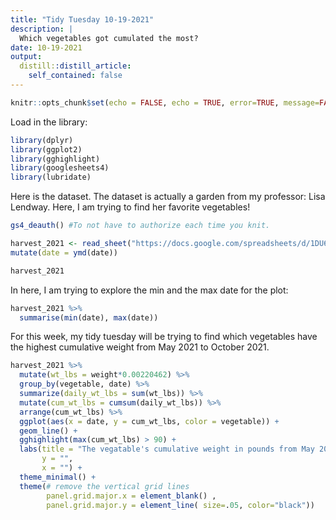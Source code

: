 ```yaml
---
title: "Tidy Tuesday 10-19-2021"
description: |
  Which vegetables got cumulated the most?
date: 10-19-2021
output:
  distill::distill_article:
    self_contained: false
---
```



```r
knitr::opts_chunk$set(echo = FALSE, echo = TRUE, error=TRUE, message=FALSE, warning=FALSE)
```

Load in the library: 

```r
library(dplyr)
library(ggplot2)
library(gghighlight)
library(googlesheets4)
library(lubridate)
```

Here is the dataset. The dataset is actually a garden from my professor: Lisa Lendway. Here, I am trying to find her favorite vegetables!

```r
gs4_deauth() #To not have to authorize each time you knit.

harvest_2021 <- read_sheet("https://docs.google.com/spreadsheets/d/1DU6dpxrbPGW2oJHQ6TG_xibazoGhvmRcqk2iPGOaRUI/edit?usp=sharing") %>%
mutate(date = ymd(date))
```

```r
harvest_2021
```

In here, I am trying to explore the min and the max date for the plot: 

```r
harvest_2021 %>% 
  summarise(min(date), max(date))
```

For this week, my tidy tuesday will be trying to find which vegetables have the highest cumulative weight from May 2021 to October 2021. 

```r
harvest_2021 %>% 
  mutate(wt_lbs = weight*0.00220462) %>% 
  group_by(vegetable, date) %>%
  summarize(daily_wt_lbs = sum(wt_lbs)) %>% 
  mutate(cum_wt_lbs = cumsum(daily_wt_lbs)) %>% 
  arrange(cum_wt_lbs) %>% 
  ggplot(aes(x = date, y = cum_wt_lbs, color = vegetable)) +
  geom_line() + 
  gghighlight(max(cum_wt_lbs) > 90) + 
  labs(title = "The vegatable's cumulative weight in pounds from May 2021 to October 2021",
       y = "",
       x = "") + 
  theme_minimal() + 
  theme(# remove the vertical grid lines
        panel.grid.major.x = element_blank() ,
        panel.grid.major.y = element_line( size=.05, color="black")) 
```


